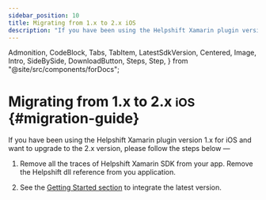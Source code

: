```yaml
---
sidebar_position: 10
title: Migrating from 1.x to 2.x iOS
description: "If you have been using the Helpshift Xamarin plugin version 1.x for iOS and want to upgrade to the 2.x version, please follow the steps below &mdash;"
---
```


  Admonition,
  CodeBlock,
  Tabs,
  TabItem,
  LatestSdkVersion,
  Centered,
  Image,
  Intro,
  SideBySide,
  DownloadButton,
  Steps,
  Step,
} from "@site/src/components/forDocs";

# Migrating from 1.x to 2.x <small>iOS</small> {#migration-guide}

<Intro>

If you have been using the Helpshift Xamarin plugin version 1.x for iOS and want to upgrade to the 2.x version, please follow the steps below &mdash;

</Intro>

1. Remove all the traces of Helpshift Xamarin SDK from your app. Remove the Helpshift dll reference from you application.

1. See the [Getting Started section](/xamarin/getting-started-ios#getting-sdk) to integrate the latest version.
